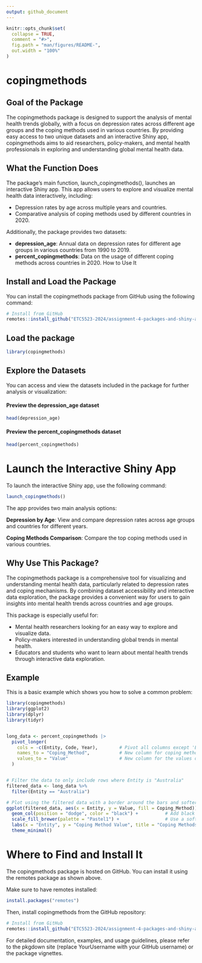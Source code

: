 ```yaml
---
output: github_document
---
```


<!-- README.md is generated from README.Rmd. Please edit that file -->

```r
knitr::opts_chunk$set(
  collapse = TRUE,
  comment = "#>",
  fig.path = "man/figures/README-",
  out.width = "100%"
)
```

# copingmethods

<!-- badges: start -->
<!-- badges: end -->

## Goal of the Package

The copingmethods package is designed to support the analysis of mental health trends globally, with a focus on depression rates across different age groups and the coping methods used in various countries. By providing easy access to two unique datasets and an interactive Shiny app, copingmethods aims to aid researchers, policy-makers, and mental health professionals in exploring and understanding global mental health data.

## What the Function Does

The package's main function, launch_copingmethods(), launches an interactive Shiny app. This app allows users to explore and visualize mental health data interactively, including:

- Depression rates by age across multiple years and countries.
- Comparative analysis of coping methods used by different countries in 2020.

Additionally, the package provides two datasets:

- **depression_age**: Annual data on depression rates for different age groups in various countries from 1990 to 2019.
- **percent_copingmethods**: Data on the usage of different coping methods across countries in 2020.
How to Use It

## Install and Load the Package

You can install the copingmethods package from GitHub using the following command:

``` r
# Install from GitHub
remotes::install_github("ETC5523-2024/assignment-4-packages-and-shiny-apps-praj0022")
```

## Load the package

```r
library(copingmethods)
```

## Explore the Datasets

You can access and view the datasets included in the package for further analysis or visualization:

#### Preview the depression_age dataset

```r
head(depression_age)
```

#### Preview the percent_copingmethods dataset

```r
head(percent_copingmethods)
```

# Launch the Interactive Shiny App
To launch the interactive Shiny app, use the following command:

```r
launch_copingmethods()
```


The app provides two main analysis options:

**Depression by Age**: View and compare depression rates across age groups and countries for different years.

**Coping Methods Comparison**: Compare the top coping methods used in various countries.

## Why Use This Package?

The copingmethods package is a comprehensive tool for visualizing and understanding mental health data, particularly related to depression rates and coping mechanisms. By combining dataset accessibility and interactive data exploration, the package provides a convenient way for users to gain insights into mental health trends across countries and age groups.

This package is especially useful for:

- Mental health researchers looking for an easy way to explore and visualize data.
- Policy-makers interested in understanding global trends in mental health.
- Educators and students who want to learn about mental health trends through interactive data exploration.

## Example

This is a basic example which shows you how to solve a common problem:

```r
library(copingmethods)
library(ggplot2)
library(dplyr)
library(tidyr)


long_data <- percent_copingmethods |>
  pivot_longer(
    cols = -c(Entity, Code, Year),        # Pivot all columns except 'Entity', 'Code' and 'Year'
    names_to = "Coping_Method",           # New column for coping method names
    values_to = "Value"                   # New column for the values of coping methods
  )


# Filter the data to only include rows where Entity is "Australia"
filtered_data <- long_data %>%
  filter(Entity == "Australia")

# Plot using the filtered data with a border around the bars and softer colors
ggplot(filtered_data, aes(x = Entity, y = Value, fill = Coping_Method)) +
  geom_col(position = "dodge", color = "black") +          # Add black border around bars
  scale_fill_brewer(palette = "Pastel1") +                 # Use a soft color palette
  labs(x = "Entity", y = "Coping Method Value", title = "Coping Methods for Australia") +
  theme_minimal()

```


# Where to Find and Install It

The copingmethods package is hosted on GitHub. You can install it using the remotes package as shown above. 

Make sure to have remotes installed:

```r
install.packages("remotes")
```

Then, install copingmethods from the GitHub repository:

``` r
# Install from GitHub
remotes::install_github("ETC5523-2024/assignment-4-packages-and-shiny-apps-praj0022")
```


For detailed documentation, examples, and usage guidelines, please refer to the pkgdown site (replace YourUsername with your GitHub username) or the package vignettes.














